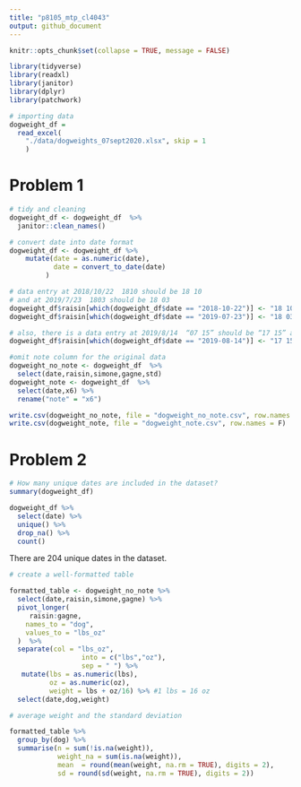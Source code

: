 ```yaml
---
title: "p8105_mtp_cl4043"
output: github_document
---
```


```r
knitr::opts_chunk$set(collapse = TRUE, message = FALSE)
```

```r
library(tidyverse)
library(readxl)
library(janitor)
library(dplyr)
library(patchwork)
```

```r
# importing data
dogweight_df = 
  read_excel(
    "./data/dogweights_07sept2020.xlsx", skip = 1
    )
```

# Problem 1

```r
# tidy and cleaning
dogweight_df <- dogweight_df  %>%
  janitor::clean_names()

# convert date into date format
dogweight_df <- dogweight_df %>% 
    mutate(date = as.numeric(date),
           date = convert_to_date(date)
         )

# data entry at 2018/10/22  1810 should be 18 10
# and at 2019/7/23  1803 should be 18 03 
dogweight_df$raisin[which(dogweight_df$date == "2018-10-22")] <- "18 10"
dogweight_df$raisin[which(dogweight_df$date == "2019-07-23")] <- "18 03"

# also, there is a data entry at 2019/8/14  “07 15” should be “17 15” as the weight can not decrease so quickly, so this might be a mistake
dogweight_df$raisin[which(dogweight_df$date == "2019-08-14")] <- "17 15"

#omit note column for the original data
dogweight_no_note <- dogweight_df  %>% 
  select(date,raisin,simone,gagne,std)
dogweight_note <- dogweight_df  %>% 
  select(date,x6) %>% 
  rename("note" = "x6")

write.csv(dogweight_no_note, file = "dogweight_no_note.csv", row.names = F)
write.csv(dogweight_note, file = "dogweight_note.csv", row.names = F)
```

# Problem 2

```r
# How many unique dates are included in the dataset?
summary(dogweight_df)

dogweight_df %>% 
  select(date) %>% 
  unique() %>% 
  drop_na() %>% 
  count()
```

There are 204 unique dates in the dataset.

```r
# create a well-formatted table

formatted_table <- dogweight_no_note %>% 
  select(date,raisin,simone,gagne) %>% 
  pivot_longer(
     raisin:gagne,
    names_to = "dog",
    values_to = "lbs_oz"
  )  %>% 
  separate(col = "lbs_oz",
                  into = c("lbs","oz"),
                  sep = " ") %>% 
   mutate(lbs = as.numeric(lbs),
          oz = as.numeric(oz),
          weight = lbs + oz/16) %>% #1 lbs = 16 oz
  select(date,dog,weight) 

# average weight and the standard deviation

formatted_table %>% 
  group_by(dog) %>% 
  summarise(n = sum(!is.na(weight)), 
            weight_na = sum(is.na(weight)),
            mean  = round(mean(weight, na.rm = TRUE), digits = 2),
            sd = round(sd(weight, na.rm = TRUE), digits = 2))
```

 